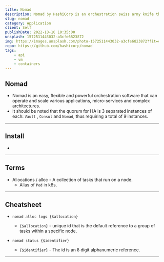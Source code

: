 ```yaml
---
title: Nomad
description: Nomad by HashiCorp is an orchestration swiss army knife that makes container management extremely flexible and easy.
slug: nomad
category: Application
client: Self
publishDate: 2022-10-10 10:35:00
unsplash: 1572511443032-a3cfe6823872
img: https://images.unsplash.com/photo-1572511443032-a3cfe6823872?fit=crop&w=1400&h=700&q=75
repo: https://github.com/hashicorp/nomad
tags:
    - api
    - vm
    - containers
---
```



## Nomad

-   Nomad is an easy, flexible and powerful orchestration software that can operate and scale various applications, micro-services and complex architectures.
-   It should be noted that the quorum for HA is 3 separated instances of each: `Vault` , `Consul` and `Nomad`, thus requiring a total of 9 instances.

---

## Install

-

---

## Terms

-   Allocations / alloc - A collection of tasks that run on a node.
    -   Alias of `Pod` in k8s.

---

## Cheatsheet

-   `nomad alloc logs {$allocation}`

    -   `{$allocation}` - unique id that is the default reference to a group of tasks within a specific node.

-   `nomad status {$identifier}`
    -   `{$identifier}` - The id is an 8 digit alphanumeric reference.

---
